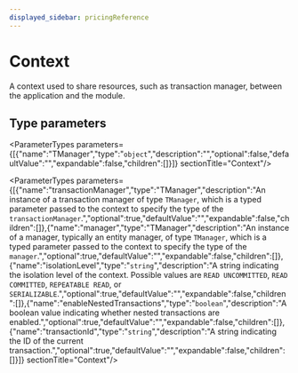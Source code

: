 ```yaml
---
displayed_sidebar: pricingReference
---
```



# Context

A context used to share resources, such as transaction manager, between the application and the module.

## Type parameters

<ParameterTypes parameters={[{"name":"TManager","type":"`object`","description":"","optional":false,"defaultValue":"","expandable":false,"children":[]}]}  sectionTitle="Context"/>

<ParameterTypes parameters={[{"name":"transactionManager","type":"TManager","description":"An instance of a transaction manager of type `TManager`, which is a typed parameter passed to the context to specify the type of the `transactionManager`.","optional":true,"defaultValue":"","expandable":false,"children":[]},{"name":"manager","type":"TManager","description":"An instance of a manager, typically an entity manager, of type `TManager`, which is a typed parameter passed to the context to specify the type of the `manager`.","optional":true,"defaultValue":"","expandable":false,"children":[]},{"name":"isolationLevel","type":"`string`","description":"A string indicating the isolation level of the context. Possible values are `READ UNCOMMITTED`, `READ COMMITTED`, `REPEATABLE READ`, or `SERIALIZABLE`.","optional":true,"defaultValue":"","expandable":false,"children":[]},{"name":"enableNestedTransactions","type":"`boolean`","description":"A boolean value indicating whether nested transactions are enabled.","optional":true,"defaultValue":"","expandable":false,"children":[]},{"name":"transactionId","type":"`string`","description":"A string indicating the ID of the current transaction.","optional":true,"defaultValue":"","expandable":false,"children":[]}]}  sectionTitle="Context"/>
